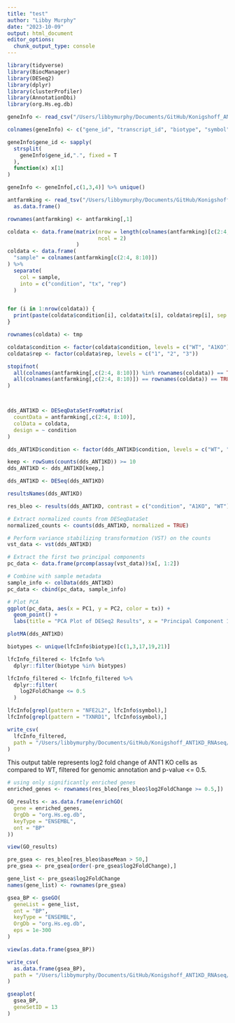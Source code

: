 ```yaml
---
title: "test"
author: "Libby Murphy"
date: "2023-10-09"
output: html_document
editor_options: 
  chunk_output_type: console
---
```


```r
library(tidyverse)
library(BiocManager)
library(DESeq2)
library(dplyr)
library(clusterProfiler)
library(AnnotationDbi)
library(org.Hs.eg.db)
```

```r
geneInfo <- read_csv("/Users/libbymurphy/Documents/GitHub/Konigshoff_ANT1KD_RNAseq/accessories/gencode.v26.primary.info.csv.zip", col_names = F)

colnames(geneInfo) <- c("gene_id", "transcript_id", "biotype", "symbol")

geneInfo$gene_id <- sapply(
  strsplit(
    geneInfo$gene_id,".", fixed = T
  ),
  function(x) x[1]
)

geneInfo <- geneInfo[,c(1,3,4)] %>% unique()
```

```r
antfarmking <- read_tsv("/Users/libbymurphy/Documents/GitHub/Konigshoff_ANT1KD_RNAseq/data/GSE244305_Ant1ko_bleo_study_gene_count.txt") %>%
  as.data.frame()

rownames(antfarmking) <- antfarmking[,1]

coldata <- data.frame(matrix(nrow = length(colnames(antfarmking)[c(2:4, 8:10)]),
                             ncol = 2)
                      )
coldata <- data.frame(
  "sample" = colnames(antfarmking[c(2:4, 8:10)])
) %>%
  separate(
    col = sample, 
    into = c("condition", "tx", "rep")
  )


for (i in 1:nrow(coldata)) {
  print(paste(coldata$condition[i], coldata$tx[i], coldata$rep[i], sep = "_"))
}

rownames(coldata) <- tmp

coldata$condition <- factor(coldata$condition, levels = c("WT", "A1KO"))
coldata$rep <- factor(coldata$rep, levels = c("1", "2", "3"))

stopifnot(
  all(colnames(antfarmking[,c(2:4, 8:10)]) %in% rownames(coldata)) == TRUE & 
  all(colnames(antfarmking[,c(2:4, 8:10)]) == rownames(coldata)) == TRUE
)



dds_ANT1KD <- DESeqDataSetFromMatrix(
  countData = antfarmking[,c(2:4, 8:10)],
  colData = coldata,
  design = ~ condition
)

dds_ANT1KD$condition <- factor(dds_ANT1KD$condition, levels = c("WT", "A1KO"))

keep <- rowSums(counts(dds_ANT1KD)) >= 10
dds_ANT1KD <- dds_ANT1KD[keep,]

dds_ANT1KD <- DESeq(dds_ANT1KD)

resultsNames(dds_ANT1KD)

res_bleo <- results(dds_ANT1KD, contrast = c("condition", "A1KO", "WT"))
```

```r
# Extract normalized counts from DESeqDataSet
normalized_counts <- counts(dds_ANT1KD, normalized = TRUE)

# Perform variance stabilizing transformation (VST) on the counts
vst_data <- vst(dds_ANT1KD)

# Extract the first two principal components
pc_data <- data.frame(prcomp(assay(vst_data))$x[, 1:2])

# Combine with sample metadata
sample_info <- colData(dds_ANT1KD)
pc_data <- cbind(pc_data, sample_info)

# Plot PCA
ggplot(pc_data, aes(x = PC1, y = PC2, color = tx)) +
  geom_point() +
  labs(title = "PCA Plot of DESeq2 Results", x = "Principal Component 1", y = "Principal Component 2")

plotMA(dds_ANT1KD)
```

```r
biotypes <- unique(lfcInfo$biotype)[c(1,3,17,19,21)]

lfcInfo_filtered <- lfcInfo %>%
  dplyr::filter(biotype %in% biotypes)

lfcInfo_filtered <- lfcInfo_filtered %>%
  dplyr::filter(
    log2FoldChange <= 0.5
  )

lfcInfo[grepl(pattern = "NFE2L2", lfcInfo$symbol),]
lfcInfo[grepl(pattern = "TXNRD1", lfcInfo$symbol),]

write_csv(
  lfcInfo_filtered,
  path = "/Users/libbymurphy/Documents/GitHub/Konigshoff_ANT1KD_RNAseq/results/lfc_filtered.csv"
)
```

This output table represents log2 fold change of ANT1 KO cells as compared to WT, filtered for genomic annotation and p-value <= 0.5. 

```r
# using only significantly enriched genes
enriched_genes <- rownames(res_bleo[res_bleo$log2FoldChange >= 0.5,])

GO_results <- as.data.frame(enrichGO(
  gene = enriched_genes,
  OrgDb = "org.Hs.eg.db",
  keyType = "ENSEMBL",
  ont = "BP"
))

view(GO_results)
```

```r
pre_gsea <- res_bleo[res_bleo$baseMean > 50,]
pre_gsea <- pre_gsea[order(-pre_gsea$log2FoldChange),]

gene_list <- pre_gsea$log2FoldChange
names(gene_list) <- rownames(pre_gsea)

gsea_BP <- gseGO(
  geneList = gene_list,
  ont = "BP",
  keyType = "ENSEMBL",
  OrgDb = "org.Hs.eg.db",
  eps = 1e-300
)

view(as.data.frame(gsea_BP))

write_csv(
  as.data.frame(gsea_BP),
  path = "/Users/libbymurphy/Documents/GitHub/Konigshoff_ANT1KD_RNAseq/results/gsea_results.csv"
)

gseaplot(
  gsea_BP, 
  geneSetID = 13
)
```
